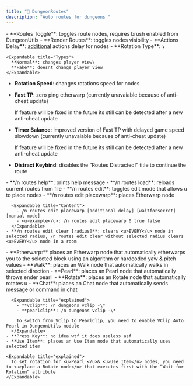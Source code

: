 ```yaml
---
title: "📌 DungeonRoutes"
description: "Auto routes for dungeons "
---
```


<Accordion title="General" icon="gear" iconType="solid">
  - **Routes Toggle**: toggles route nodes, requires brush enabled from DungeonUtils
  - **Render Routes**: toggles nodes visibility
  - **Actions Delay**: <u>additional</u> actions delay for nodes
  - **Rotation Type**: ⤵

    <Expandable title="Types">
      **Normal**: changes player view\
      **Fake**: doesnt change player view 
    </Expandable>
  - **Rotation Speed**: changes rotations speed for nodes
  - **Fast TP**: zero ping etherwarp (currently unavaiable because of anti-cheat update)

    <Danger>
      If feature will be fixed in the future its still can be detected after a new anti-cheat update
    </Danger>
  - **Timer Balance**: improved version of Fast TP with delayed game speed slowdown (currently unavaiable because of anti-cheat update)

    <Danger>
      If feature will be fixed in the future its still can be detected after a new anti-cheat update
    </Danger>
  - **Distract Keybind**: disables the “Routes Distracted!” title to continue the route
</Accordion>

<Accordion title="Tips " icon="sparkles">
  <Expandable title="Commands">
    - **/n routes help**: prints help message
    - **/n routes load**: reloads current routes from file
    - **/n routes edit**: toggles edit mode that allows u to place nodes
    - **/n routes edit placewarp**: places Etherwarp node

      <Expandable title="Content">
        - /n routes edit placewarp [additional delay] [waitforsecret] [manual mode]
        - <u>example</u>: /n routes edit placewarp 0 true false
      </Expandable>
    - **/n routes edit clear [radius]**: clears <u>EVERY</u> node in selected radius, /n routes edit clear without selected radius clears <u>EVERY</u> node in a room
  </Expandable>
  <Expandable title="Nodes list">
    - **Etherwarp:** places an Etherwarp node that automatically etherwarps you to the selected block using an algorithm or hardcoded yaw & pitch values
    - **Walk**: places an Walk node that automatically walks in selected direction
    - **Pearl**: places an Pearl node that automatically throws ender pearl 
    - **Rotate**: places an Rotate node that automatically rotates u
    - **Chat**: places an Chat node that automatically sends message or command in chat

      <Expandable title="explained">
        - **vclip**: /n dungeons vclip -\*
        - **pearlclip**: /n dungeons vclip -\*

        To switch from VClip to PearlClip, you need to enable VClip Auto Pearl in DungeonUtils module
      </Expandable>
    - **Press Key**: no idea wtf it does useless asf
    - **Use Item**: places an Use Item node that automatically uses selected item

    <Expandable title="explained">
      To set rotation for <u>Pearl </u>& <u>Use Item</u> nodes, you need to <u>place a Rotate node</u> that executes first with the “Wait for Rotation” attribute
    </Expandable>
  </Expandable>
</Accordion>